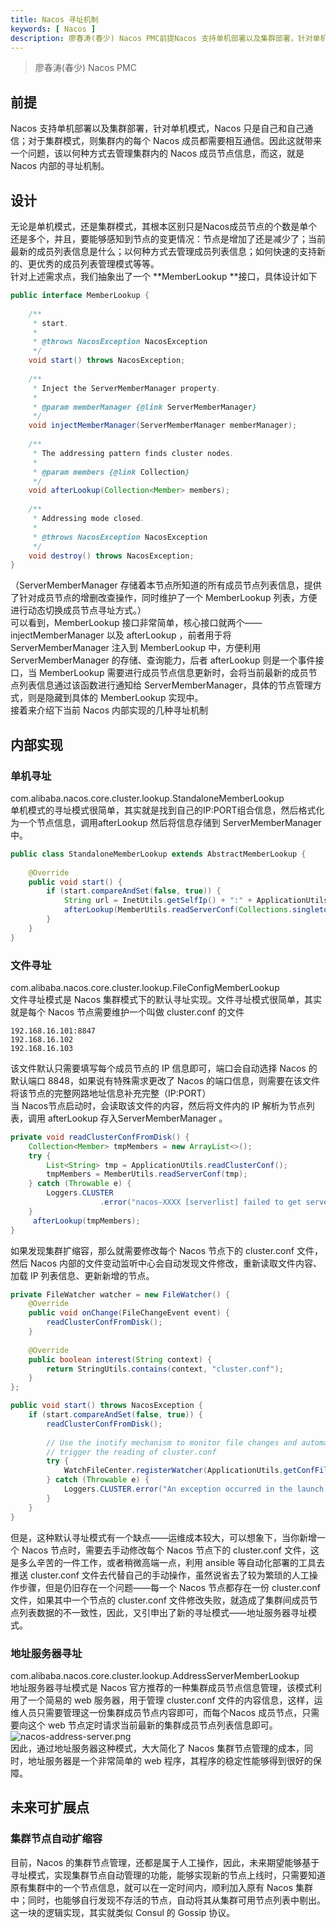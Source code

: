 ```yaml
---
title: Nacos 寻址机制
keywords: [ Nacos ]
description: 廖春涛(春少) Nacos PMC前提Nacos 支持单机部署以及集群部署，针对单机模式，Nacos 只是自己和自己通信；对于集群模式，则集群内的每个 Nacos 成员都需要相互通信。因此这就带来一个问题，该以何种方式去管理集群内的 Nacos 成员节点信息，而这，就是 Nacos 内部的寻址...
---
```

> 廖春涛(春少) Nacos PMC

<a name="2vehi"></a>
## 前提
Nacos 支持单机部署以及集群部署，针对单机模式，Nacos 只是自己和自己通信；对于集群模式，则集群内的每个 Nacos 成员都需要相互通信。因此这就带来一个问题，该以何种方式去管理集群内的 Nacos 成员节点信息，而这，就是 Nacos 内部的寻址机制。

<a name="owjh4"></a>
## 设计
无论是单机模式，还是集群模式，其根本区别只是Nacos成员节点的个数是单个还是多个，并且，要能够感知到节点的变更情况：节点是增加了还是减少了；当前最新的成员列表信息是什么；以何种方式去管理成员列表信息；如何快速的支持新的、更优秀的成员列表管理模式等等。<br />针对上述需求点，我们抽象出了一个 **MemberLookup **接口，具体设计如下
```java
public interface MemberLookup {
    
    /**
     * start.
     *
     * @throws NacosException NacosException
     */
    void start() throws NacosException;
    
    /**
     * Inject the ServerMemberManager property.
     *
     * @param memberManager {@link ServerMemberManager}
     */
    void injectMemberManager(ServerMemberManager memberManager);
    
    /**
     * The addressing pattern finds cluster nodes.
     *
     * @param members {@link Collection}
     */
    void afterLookup(Collection<Member> members);
    
    /**
     * Addressing mode closed.
     *
     * @throws NacosException NacosException
     */
    void destroy() throws NacosException;
}
```
（ServerMemberManager 存储着本节点所知道的所有成员节点列表信息，提供了针对成员节点的增删改查操作，同时维护了一个 MemberLookup 列表，方便进行动态切换成员节点寻址方式。）<br />可以看到，MemberLookup 接口非常简单，核心接口就两个—— injectMemberManager 以及 afterLookup ，前者用于将 ServerMemberManager 注入到 MemberLookup 中，方便利用 ServerMemberManager 的存储、查询能力，后者 afterLookup 则是一个事件接口，当 MemberLookup 需要进行成员节点信息更新时，会将当前最新的成员节点列表信息通过该函数进行通知给 ServerMemberManager，具体的节点管理方式，则是隐藏到具体的 MemberLookup 实现中。<br />接着来介绍下当前 Nacos 内部实现的几种寻址机制
<a name="aw0We"></a>
## 内部实现
<a name="VgRog"></a>
### 单机寻址
com.alibaba.nacos.core.cluster.lookup.StandaloneMemberLookup<br />单机模式的寻址模式很简单，其实就是找到自己的IP:PORT组合信息，然后格式化为一个节点信息，调用afterLookup 然后将信息存储到 ServerMemberManager 中。
```java
public class StandaloneMemberLookup extends AbstractMemberLookup {
    
    @Override
    public void start() {
        if (start.compareAndSet(false, true)) {
            String url = InetUtils.getSelfIp() + ":" + ApplicationUtils.getPort();
            afterLookup(MemberUtils.readServerConf(Collections.singletonList(url)));
        }
    }
}
```
<a name="q55Fa"></a>
### 文件寻址
com.alibaba.nacos.core.cluster.lookup.FileConfigMemberLookup<br />文件寻址模式是 Nacos 集群模式下的默认寻址实现。文件寻址模式很简单，其实就是每个 Nacos 节点需要维护一个叫做 cluster.conf 的文件
```
192.168.16.101:8847
192.168.16.102
192.168.16.103
```
该文件默认只需要填写每个成员节点的 IP 信息即可，端口会自动选择 Nacos 的默认端口 8848，如果说有特殊需求更改了 Nacos 的端口信息，则需要在该文件将该节点的完整网路地址信息补充完整（IP:PORT）<br />当 Nacos节点启动时，会读取该文件的内容，然后将文件内的 IP 解析为节点列表，调用 afterLookup 存入ServerMemberManager 。
```java
private void readClusterConfFromDisk() {
    Collection<Member> tmpMembers = new ArrayList<>();
    try {
        List<String> tmp = ApplicationUtils.readClusterConf();
        tmpMembers = MemberUtils.readServerConf(tmp);
    } catch (Throwable e) {
        Loggers.CLUSTER
                    .error("nacos-XXXX [serverlist] failed to get serverlist from disk!, error : {}", e.getMessage());
    }
     afterLookup(tmpMembers);
}
```
如果发现集群扩缩容，那么就需要修改每个 Nacos 节点下的 cluster.conf 文件，然后 Nacos 内部的文件变动监听中心会自动发现文件修改，重新读取文件内容、加载 IP 列表信息、更新新增的节点。
```java
private FileWatcher watcher = new FileWatcher() {
    @Override
    public void onChange(FileChangeEvent event) {
        readClusterConfFromDisk();
    }
        
    @Override
    public boolean interest(String context) {
        return StringUtils.contains(context, "cluster.conf");
    }
};

public void start() throws NacosException {
    if (start.compareAndSet(false, true)) {
        readClusterConfFromDisk();
            
        // Use the inotify mechanism to monitor file changes and automatically
        // trigger the reading of cluster.conf
        try {
            WatchFileCenter.registerWatcher(ApplicationUtils.getConfFilePath(), watcher);
        } catch (Throwable e) {
            Loggers.CLUSTER.error("An exception occurred in the launch file monitor : {}", e.getMessage());
        }
    }
}
```
但是，这种默认寻址模式有一个缺点——运维成本较大，可以想象下，当你新增一个 Nacos 节点时，需要去手动修改每个 Nacos 节点下的 cluster.conf 文件，这是多么辛苦的一件工作，或者稍微高端一点，利用 ansible 等自动化部署的工具去推送 cluster.conf 文件去代替自己的手动操作，虽然说省去了较为繁琐的人工操作步骤，但是仍旧存在一个问题——每一个 Nacos 节点都存在一份 cluster.conf 文件，如果其中一个节点的 cluster.conf 文件修改失败，就造成了集群间成员节点列表数据的不一致性，因此，又引申出了新的寻址模式——地址服务器寻址模式。
<a name="oyNI5"></a>
### 地址服务器寻址
com.alibaba.nacos.core.cluster.lookup.AddressServerMemberLookup<br />地址服务器寻址模式是 Nacos 官方推荐的一种集群成员节点信息管理，该模式利用了一个简易的 web 服务器，用于管理 cluster.conf 文件的内容信息，这样，运维人员只需要管理这一份集群成员节点内容即可，而每个Nacos 成员节点，只需要向这个 web 节点定时请求当前最新的集群成员节点列表信息即可。<br />![nacos-address-server.png](https://cdn.nlark.com/yuque/0/2020/png/333972/1600440561247-5c195fa0-5e68-4f4e-ba6a-3c2c9909ed72.png#height=441&id=KZpJH&originHeight=441&originWidth=631&originalType=binary&ratio=1&rotation=0&showTitle=false&size=31681&status=done&style=none&title=&width=631)<br />因此，通过地址服务器这种模式，大大简化了 Nacos 集群节点管理的成本，同时，地址服务器是一个非常简单的 web 程序，其程序的稳定性能够得到很好的保障。
<a name="z83LP"></a>
## 未来可扩展点
<a name="lBFwi"></a>
### 集群节点自动扩缩容
目前，Nacos 的集群节点管理，还都是属于人工操作，因此，未来期望能够基于寻址模式，实现集群节点自动管理的功能，能够实现新的节点上线时，只需要知道原有集群中的一个节点信息，就可以在一定时间内，顺利加入原有 Nacos 集群中；同时，也能够自行发现不存活的节点，自动将其从集群可用节点列表中剔出。这一块的逻辑实现，其实就类似 Consul 的 Gossip 协议。


